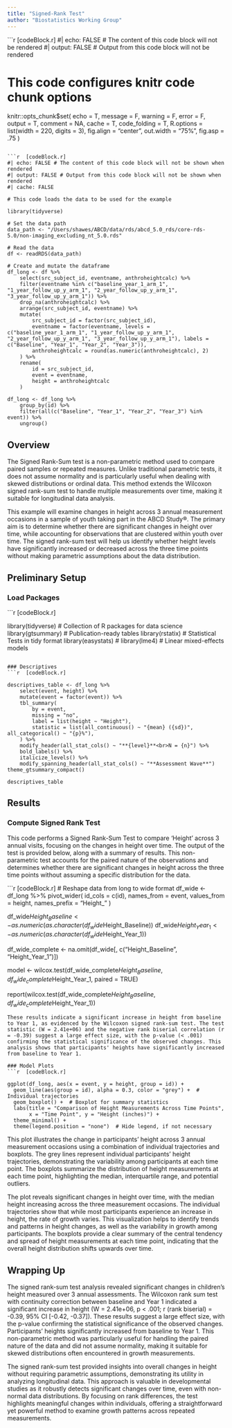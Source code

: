```yaml
---
title: "Signed-Rank Test"
author: "Biostatistics Working Group"
---
```


```r  [codeBlock.r]
#| echo: FALSE # The content of this code block will not be rendered
#| output: FALSE # Output from this code block will not be rendered

# This code configures knitr code chunk options

knitr::opts_chunk$set(
    echo = T, message = F, warning = F, error = F, output = T,
    comment = NA, cache = T, code_folding = T,
    R.options = list(width = 220, digits = 3),
    fig.align = "center",
    out.width = "75%", fig.asp = .75
)
```

```r  [codeBlock.r]
#| echo: FALSE # The content of this code block will not be shown when rendered
#| output: FALSE # Output from this code block will not be shown when rendered
#| cache: FALSE

# This code loads the data to be used for the example

library(tidyverse)

# Set the data path
data_path <- "/Users/shawes/ABCD/data/rds/abcd_5.0_rds/core-rds-5.0/non-imaging_excluding_nt_5.0.rds"

# Read the data
df <- readRDS(data_path)

# Create and mutate the dataframe
df_long <- df %>%
    select(src_subject_id, eventname, anthroheightcalc) %>%
    filter(eventname %in% c("baseline_year_1_arm_1", "1_year_follow_up_y_arm_1", "2_year_follow_up_y_arm_1", "3_year_follow_up_y_arm_1")) %>%
    drop_na(anthroheightcalc) %>%
    arrange(src_subject_id, eventname) %>%
    mutate(
        src_subject_id = factor(src_subject_id),
        eventname = factor(eventname, levels = c("baseline_year_1_arm_1", "1_year_follow_up_y_arm_1", "2_year_follow_up_y_arm_1", "3_year_follow_up_y_arm_1"), labels = c("Baseline", "Year_1", "Year_2", "Year_3")),
        anthroheightcalc = round(as.numeric(anthroheightcalc), 2)
    ) %>%
    rename(
        id = src_subject_id,
        event = eventname,
        height = anthroheightcalc
    )

df_long <- df_long %>%
    group_by(id) %>%
    filter(all(c("Baseline", "Year_1", "Year_2", "Year_3") %in% event)) %>%
    ungroup()

```

## Overview
The Signed Rank-Sum test is a non-parametric method used to compare paired samples or repeated measures. Unlike traditional parametric tests, it does not assume normality and is particularly useful when dealing with skewed distributions or ordinal data. This method extends the Wilcoxon signed rank-sum test to handle multiple measurements over time, making it suitable for longitudinal data analysis.

This example will examine changes in height across 3 annual measurement occasions in a sample of youth taking part in the ABCD Study®. The primary aim is to determine whether there are significant changes in height over time, while accounting for observations that are clustered within youth over time. The signed rank-sum test will help us identify whether height levels have significantly increased or decreased across the three time points without making parametric assumptions about the data distribution.

## Preliminary Setup
### Load Packages
```r  [codeBlock.r]

library(tidyverse) # Collection of R packages for data science
library(gtsummary) # Publication-ready tables
library(rstatix) # Statistical Tests in tidy format
library(easystats) # 
library(lme4) # Linear mixed-effects models
```

### Descriptives
```r  [codeBlock.r]

descriptives_table <- df_long %>%
    select(event, height) %>%
    mutate(event = factor(event)) %>%
    tbl_summary(
        by = event,
        missing = "no",
        label = list(height ~ "Height"),
        statistic = list(all_continuous() ~ "{mean} ({sd})", all_categorical() ~ "{p}%"),
    ) %>%
    modify_header(all_stat_cols() ~ "**{level}**<br>N = {n}") %>%
    bold_labels() %>%
    italicize_levels() %>%
    modify_spanning_header(all_stat_cols() ~ "**Assessment Wave**")
theme_gtsummary_compact()

descriptives_table

```

## Results 
### Compute Signed Rank Test
This code performs a Signed Rank-Sum Test to compare 'Height' across 3 annual visits, focusing on the changes in height over time. The output of the test is provided below, along with a summary of results. This non-parametric test accounts for the paired nature of the observations and determines whether there are significant changes in height across the three time points without assuming a specific distribution for the data.

```r  [codeBlock.r]
# Reshape data from long to wide format
df_wide <- df_long %>%
    pivot_wider(
        id_cols = c(id),
        names_from = event,
        values_from = height,
        names_prefix = "Height_"
    )

df_wide$Height_Baseline <- as.numeric(as.character(df_wide$Height_Baseline))
df_wide$Height_Year_1 <- as.numeric(as.character(df_wide$Height_Year_1))

df_wide_complete <- na.omit(df_wide[, c("Height_Baseline", "Height_Year_1")])

model <- wilcox.test(df_wide_complete$Height_Baseline, df_wide_complete$Height_Year_1, paired = TRUE)

report(wilcox.test(df_wide_complete$Height_Baseline, df_wide_complete$Height_Year_1))

```
These results indicate a significant increase in height from baseline to Year 1, as evidenced by the Wilcoxon signed rank-sum test. The test statistic (W = 2.41e+06) and the negative rank biserial correlation (r = -0.39) suggest a large effect size, with the p-value (< .001) confirming the statistical significance of the observed changes. This analysis shows that participants' heights have significantly increased from baseline to Year 1.

### Model Plots
```r  [codeBlock.r]

ggplot(df_long, aes(x = event, y = height, group = id)) +
  geom_line(aes(group = id), alpha = 0.3, color = "grey") +  # Individual trajectories
  geom_boxplot() +  # Boxplot for summary statistics
  labs(title = "Comparison of Height Measurements Across Time Points",
       x = "Time Point", y = "Height (inches)") +
  theme_minimal() +
  theme(legend.position = "none")  # Hide legend, if not necessary

```
This plot illustrates the change in participants' height across 3 annual measurement occasions using a combination of individual trajectories and boxplots. The grey lines represent individual participants' height trajectories, demonstrating the variability among participants at each time point. The boxplots summarize the distribution of height measurements at each time point, highlighting the median, interquartile range, and potential outliers.

The plot reveals significant changes in height over time, with the median height increasing across the three measurement occasions. The individual trajectories show that while most participants experience an increase in height, the rate of growth varies. This visualization helps to identify trends and patterns in height changes, as well as the variability in growth among participants. The boxplots provide a clear summary of the central tendency and spread of height measurements at each time point, indicating that the overall height distribution shifts upwards over time.

## Wrapping Up
The signed rank-sum test analysis revealed significant changes in children's height measured over 3 annual assessments. The Wilcoxon rank sum test with continuity correction between baseline and Year 1 indicated a significant increase in height (W = 2.41e+06, p < .001; r (rank biserial) = -0.39, 95% CI [-0.42, -0.37]). These results suggest a large effect size, with the p-value confirming the statistical significance of the observed changes. Participants' heights significantly increased from baseline to Year 1. This non-parametric method was particularly useful for handling the paired nature of the data and did not assume normality, making it suitable for skewed distributions often encountered in growth measurements.

The signed rank-sum test provided insights into overall changes in height without requiring parametric assumptions, demonstrating its utility in analyzing longitudinal data. This approach is valuable in developmental studies as it robustly detects significant changes over time, even with non-normal data distributions. By focusing on rank differences, the test highlights meaningful changes within individuals, offering a straightforward yet powerful method to examine growth patterns across repeated measurements.


